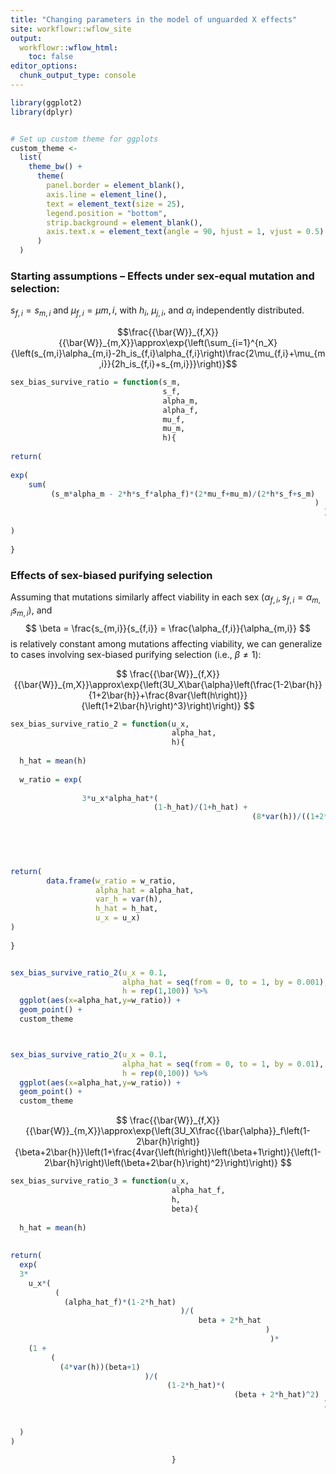 ```yaml
---
title: "Changing parameters in the model of unguarded X effects"
site: workflowr::wflow_site
output:
  workflowr::wflow_html:
    toc: false
editor_options:
  chunk_output_type: console
---
```


```r

library(ggplot2)
library(dplyr)


# Set up custom theme for ggplots
custom_theme <-
  list(
    theme_bw() +
      theme(
        panel.border = element_blank(),
        axis.line = element_line(),
        text = element_text(size = 25),
        legend.position = "bottom",
        strip.background = element_blank(),
        axis.text.x = element_text(angle = 90, hjust = 1, vjust = 0.5)
      )
  )

```

### Starting assumptions – Effects under sex-equal mutation and selection: 


 $s_{f,i} = s_{m,i}$  and $\mu_{f,i} = \mu{m,i}$, with $h_{i}$, $\mu_{j,i}$, and $\alpha_i$ independently distributed. 
 
 
$$\frac{{\bar{W}}_{f,X}}{{\bar{W}}_{m,X}}\approx\exp{\left(\sum_{i=1}^{n_X}{\left(s_{m,i}\alpha_{m,i}-2h_is_{f,i}\alpha_{f,i}\right)\frac{2\mu_{f,i}+\mu_{m,i}}{2h_is_{f,i}+s_{m,i}}}\right)}$$


```r

sex_bias_survive_ratio = function(s_m,
                                  s_f,
                                  alpha_m,
                                  alpha_f,
                                  mu_f,
                                  mu_m,
                                  h){
  
return(
  
exp(
    sum(
         (s_m*alpha_m - 2*h*s_f*alpha_f)*(2*mu_f+mu_m)/(2*h*s_f+s_m)
                                                                    )
                                                                      )
  
)
  
}


```

### Effects of sex-biased purifying selection



Assuming that mutations similarly affect viability in each sex ($\alpha_{f,i},s_{f,i}=\alpha_{m,i}s_{m,i}$), and  $$ \beta = \frac{s_{m,i}}{s_{f,i}} = \frac{\alpha_{f,i}}{\alpha_{m,i}} $$ is relatively constant among mutations affecting viability, we can generalize to cases involving sex-biased purifying selection (i.e., $\beta \neq 1$):

$$ \frac{{\bar{W}}_{f,X}}{{\bar{W}}_{m,X}}\approx\exp{\left(3U_X\bar{\alpha}\left(\frac{1-2\bar{h}}{1+2\bar{h}}+\frac{8var{\left(h\right)}}{\left(1+2\bar{h}\right)^3}\right)\right)} $$


```r


sex_bias_survive_ratio_2 = function(u_x,
                                    alpha_hat,
                                    h){
  
  h_hat = mean(h)
  
  w_ratio = exp(
    
                3*u_x*alpha_hat*(
                                (1-h_hat)/(1+h_hat) + 
                                                      (8*var(h))/((1+2*h_hat)^3) 
                                                                                 )
  
                                                                                   )  


return(
        data.frame(w_ratio = w_ratio,
                   alpha_hat = alpha_hat, 
                   var_h = var(h),
                   h_hat = h_hat,
                   u_x = u_x) 
)
  
}


sex_bias_survive_ratio_2(u_x = 0.1, 
                         alpha_hat = seq(from = 0, to = 1, by = 0.001), 
                         h = rep(1,100)) %>% 
  ggplot(aes(x=alpha_hat,y=w_ratio)) + 
  geom_point() + 
  custom_theme



sex_bias_survive_ratio_2(u_x = 0.1, 
                         alpha_hat = seq(from = 0, to = 1, by = 0.01), 
                         h = rep(0,100)) %>% 
  ggplot(aes(x=alpha_hat,y=w_ratio)) + 
  geom_point() + 
  custom_theme

```


$$ \frac{{\bar{W}}_{f,X}}{{\bar{W}}_{m,X}}\approx\exp{\left(3U_X\frac{{\bar{\alpha}}_f\left(1-2\bar{h}\right)}{\beta+2\bar{h}}\left(1+\frac{4var{\left(h\right)}\left(\beta+1\right)}{\left(1-2\bar{h}\right)\left(\beta+2\bar{h}\right)^2}\right)\right)} $$

```r

sex_bias_survive_ratio_3 = function(u_x,
                                    alpha_hat_f,
                                    h,
                                    beta){
  
  h_hat = mean(h)
  
  
return(
  exp(
  3*
    u_x*(
          (
            (alpha_hat_f)*(1-2*h_hat)
                                      )/(
                                          beta + 2*h_hat
                                                         )
                                                          )*
    (1 + 
         (
           (4*var(h))(beta+1)
                              )/(
                                   (1-2*h_hat)*(
                                                  (beta + 2*h_hat)^2)
                                                                      )
                                                                       )
  
  )
)
  
                                    }

```



